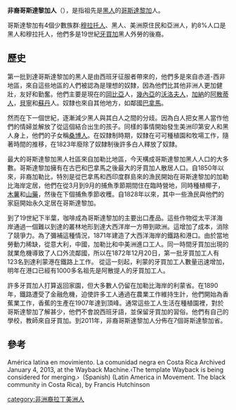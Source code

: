 '''非裔哥斯達黎加人'''（{{lang-es|Afrocostarricense}}），是指祖先是[[黑人|黑人]]的[[哥斯達黎加|哥斯達黎加]]人。

哥斯達黎加有4個少數族群:[[穆拉托人|穆拉托人]]、黑人、美洲原住民和亞洲人，約8%人口是黑人和穆拉托人，他們多是19世紀[[牙買加|牙買加]]黑人外勞的後裔。

==歷史==
第一批到達哥斯達黎加的黑人是由西班牙征服者帶來的，他們多是來自赤道-西非地區，來自這些地區的人們被認為是理想的奴隸，因為他們比其他非洲人更加健壯，友好和勤奮。他們主要是現在的[[岡比亞|岡比亞]]人，[[幾內亞|幾內亞]]的[[沃洛夫人|沃洛夫人]]，[[加納|加納]]的[[阿散蒂人|阿散蒂人]]，[[貝寧|貝寧]]和[[蘇丹|蘇丹]]人。奴隸也來自其他地方，如鄰國[[巴拿馬|巴拿馬]]。

然而在下一個世紀，逐漸減少黑人與其白人之間的分歧。因為白人把女黑人當作他們的情婦並解放了從這個結合出生的孩子。同樣的事情開始發生美洲印第安人和黑人身上，他們的子女稱[[桑博人|桑博人]]。在奴隸制時期，奴隸在可可種植園和牧場工作，隨著時間的推移，在1823年廢除了奴隸制後許多白人釋放了奴隸。

最大的哥斯達黎加黑人社區來自加勒比地區，今天構成哥斯達黎加黑人人口的大多數。哥斯達黎加擁有在古巴和巴拿馬之後最大的牙買加人散居人口。自1850年以來，非裔加勒比，特別是從巴拿馬和西印度群島來的漁民開始在哥斯達黎加的加勒比海岸定居，他們在從3月到9月的捕魚季節期間住在臨時營地，同時種植椰子，[[木薯|木薯]]和[[山藥|山藥]]，然後在下個捕魚季節收穫。自1828年以來，其中一些漁民與他們的家庭開始永久定居在哥斯達黎加。

到了19世紀下半葉，咖啡成為哥斯達黎加的主要出口產品。這些作物從太平洋海岸通過一個難以到達的叢林地形到達大西洋岸一方帶到歐洲。這增加了成本，消除了競爭力。為了彌補這種情況，1871年建造了大西洋海岸的鐵路和港口。由於當地勞動力稀缺，從意大利，中國，加勒比和中美洲進口工人。同一時間牙買加出現的就業危機導致了人口外流鄰國，所以在1872年12月20日，第一批牙買加工人有123名到達利蒙港在鐵路上工作。 從這一刻起，利蒙的牙買加工人數量迅速增加，明年在港口已經有1000多名祖先是阿散提人的牙買加工人。

許多牙買加人打算返回家園，但大多數人仍留在加勒比海岸的利蒙省。在1890年，鐵路遭受了金融危機，迫使許多工人通過在農業工作維持生計，他們開始為香蕉業工作，香蕉的生產在1907年達到頂峰。通常這些工人生活在種植園裡，對於哥斯達黎加了解甚少，他們不會說西班牙語，並保留牙買加的習俗。他們有自己的學校，教師來自牙買加。到2011年，非裔哥斯達黎加人分佈在7個哥斯達黎加省。

==參考==
América latina en movimiento. La comunidad negra en Costa Rica Archived January 4, 2013, at the Wayback Machine.‹The template Wayback is being considered for merging.›  (Spanish) (Latin America in Movement. The black community in Costa Rica), by Francis Hutchinson

[[category:非洲裔拉丁美洲人|category:非洲裔拉丁美洲人]]